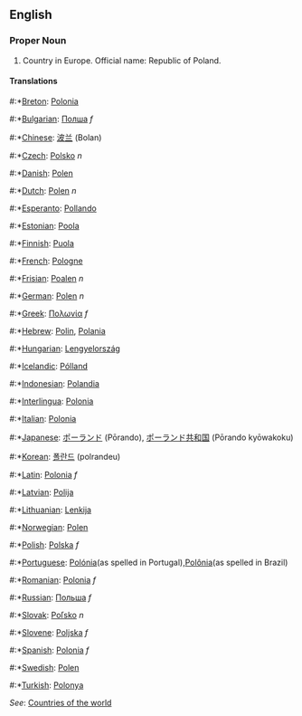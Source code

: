 ==English==

===Proper Noun===

# Country in Europe. Official name: Republic of Poland.

====Translations====
#:*[[Breton]]: [[Polonia]]
#:*[[Bulgarian]]: [[Полша]] ''f''
#:*[[Chinese]]: [[波兰]] (Bolan)
#:*[[Czech]]: [[Polsko]] ''n''
#:*[[Danish]]: [[Polen]]
#:*[[Dutch]]: [[Polen]] ''n''
#:*[[Esperanto]]: [[Pollando]]
#:*[[Estonian]]: [[Poola]]
#:*[[Finnish]]: [[Puola]]
#:*[[French]]: [[Pologne]]
#:*[[Frisian]]: [[Poalen]] ''n''
#:*[[German]]: [[Polen]] ''n''
#:*[[Greek]]: [[Πολωνία]] ''f''
#:*[[Hebrew]]: [[Polin]], [[Polania]]
#:*[[Hungarian]]: [[Lengyelország]]
#:*[[Icelandic]]: [[Pólland]]
#:*[[Indonesian]]: [[Polandia]]
#:*[[Interlingua]]: [[Polonia]]
#:*[[Italian]]: [[Polonia]]
#:*[[Japanese]]: [[ポーランド]] (Pōrando), [[ポーランド共和国]] (Pōrando kyōwakoku)
#:*[[Korean]]: [[폴란드]] (polrandeu)
#:*[[Latin]]: [[Polonia]] ''f''
#:*[[Latvian]]: [[Polija]]
#:*[[Lithuanian]]: [[Lenkija]]
#:*[[Norwegian]]: [[Polen]]
#:*[[Polish]]: [[Polska]] ''f''
#:*[[Portuguese]]: [[Polónia]](as spelled in Portugal),[[Polônia]](as spelled in Brazil)
#:*[[Romanian]]: [[Polonia]] ''f''
#:*[[Russian]]: [[Польша]] ''f''
#:*[[Slovak]]: [[Poľsko]] ''n''
#:*[[Slovene]]: [[Poljska]] ''f''
#:*[[Spanish]]: [[Polonia]] ''f''
#:*[[Swedish]]: [[Polen]]
#:*[[Turkish]]: [[Polonya]]

''See'': [[Countries of the world]]